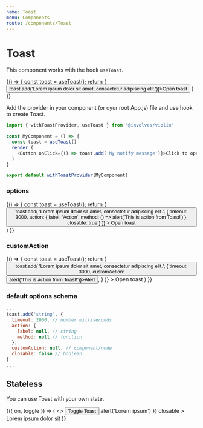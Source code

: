 ---
name: Toast
menu: Components
route: /components/Toast
---


# Toast

This component works with the hook `useToast`.

<Playground>
  {() => {
    const toast = useToast();
    return (
      <Button onClick={() => toast.add('Lorem ipsum dolor sit amet, consectetur adipiscing elit.')}>Open toast</Button>
    )
  }}
</Playground>

<br />

Add the provider in your component (or oyur root App.js) file and use hook to create Toast.

```javascript
import { withToastProvider, useToast } from '@involves/violin'

const MyComponent = () => {
  const toast = useToast()
  render (
    <Button onClick={() => toast.add('My notify message')}>Click to open toast</Button>
  )
}

export default withToastProvider(MyComponent)
```

### options

<Playground>
  {() => {
    const toast = useToast();
    return (
      <Button
        onClick={() => toast.add(
          'Lorem ipsum dolor sit amet, consectetur adipiscing elit.',
          {
            timeout: 3000,
            action: {
              label: 'Action',
              method: () => alert('This is action from Toast!')
            },
            closable: true
          }
        )}
      >
        Open toast
      </Button>
    )
  }}
</Playground>


### customAction

<Playground>
  {() => {
    const toast = useToast();
    return (
      <Button
        onClick={() => toast.add(
          'Lorem ipsum dolor sit amet, consectetur adipiscing elit.',
          {
            timeout: 3000,
            customAction: <Button danger small onClick={() => alert('This is action from Toast!')}>Alert</Button>,
          }
        )}
      >
        Open toast
      </Button>
    )
  }}
</Playground>

### default options schema

```javascript
...
toast.add('string', {
  timeout: 2000, // number milliseconds
  action: {
    label: null, // string
    method: null // function
  },
  customAction: null, // component/node
  closable: false // boolean
}
...
```

## Stateless

You can use Toast with your own state.

<Playground>
  <Toggle initial={false}>
		{({ on, toggle }) => (
      <>
        <Button onClick={toggle}>Toggle Toast</Button>
        <Toast
          show={on}
          onHide={toggle}
          action={{
            label: 'Click me',
            method: () => alert('Lorem ipsum')
          }}
          closable
        >
          Lorem ipsum dolor sit
        </Toast>
      </>
    )}
	</Toggle>
</Playground> 

<Props of={Toast} />

